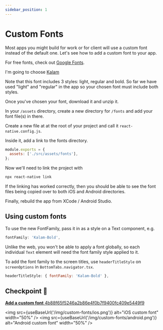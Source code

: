 ```yaml
---
sidebar_position: 1
---
```



# Custom Fonts

Most apps you might build for work or for client will use a custom font instead of the default one. Let's see how to add a custom font to your app.

For free fonts, check out [Google Fonts](https://fonts.google.com/).

I'm going to choose [Kalam](https://fonts.google.com/specimen/Kalam)

Note that this font includes 3 styles: light, regular and bold. So far we have used "light" and "regular" in the app so your chosen font must include both styles.

Once you've chosen your font, download it and unzip it.

In your `/assets` directory, create a new directory for `/fonts` and add your font file(s) in there.

Create a new file at at the root of your project and call it `react-native.config.js`.

Inside it, add a link to the fonts directory.

```js
module.exports = {
  assets: ['./src/assets/fonts'],
};
```

Now we'll need to link the project with

```bash
npx react-native link
```

If the linking has worked correctly, then you should be able to see the font files being copied over to both iOS and Android directories.

Finally, rebuild the app from XCode / Android Studio.

## Using custom fonts

To use the new FontFamily, pass it in as a style on a Text component, e.g.

```js
fontFamily: 'Kalam-Bold',
```

Unlike the web, you won't be able to apply a font globally, so each individual `Text` element will need the font family style applied to it.

To add the font family to the screen titles, use `headerTitleStyle` on `screenOptions` in `BottomTabs.navigator.tsx`.

```js
headerTitleStyle: { fontFamily: 'Kalam-Bold' },
```

## Checkpoint 🔗

[**Add a custom font** 4b88f65f5246a2b86e4f0b7f9400fc409e5449f9](https://github.com/kadikraman/mood-tracker/commit/4b88f65f5246a2b86e4f0b7f9400fc409e5449f9)

<img
  src={useBaseUrl('/img/custom-fonts/ios.png')}
  alt="iOS custom font"
  width="50%"
/>
<img
  src={useBaseUrl('/img/custom-fonts/android.png')}
  alt="Android custom font"
  width="50%"
/>
